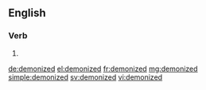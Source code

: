==English==

===Verb===
{{head|en|verb form}}

# {{en-past of|demonize}}

[[de:demonized]]
[[el:demonized]]
[[fr:demonized]]
[[mg:demonized]]
[[simple:demonized]]
[[sv:demonized]]
[[vi:demonized]]